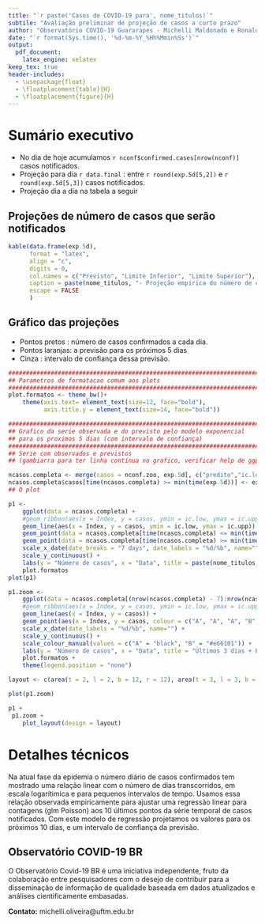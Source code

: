```yaml
---
title: "`r paste('Casos de COVID-19 para', nome_titulos)`"
subtile: "Avaliação preliminar de projeção de casos a curto prazo"
author: "Observatório COVID-19 Guararapes - Michelli Maldonado e Ronaldo Oliveira"
date: "`r format(Sys.time(), '%d-%m-%Y_%Hh%Mmin%Ss')`"
output: 
  pdf_document:
    latex_engine: xelatex
keep_tex: true
header-includes:
  - \usepackage{float}
  - \floatplacement{table}{H}
  - \floatplacement{figure}{H}
---
```


# Sumário executivo

* No dia de hoje acumulamos `r nconf$confirmed.cases[nrow(nconf)]` casos notificados.
* Projeção para dia `r data.final` : 
entre `r round(exp.5d[5,2])` e `r round(exp.5d[5,3])` casos notificados.
* Projeção dia a dia na tabela a seguir

## Projeções de número de casos que serão notificados

```r

kable(data.frame(exp.5d),
      format = "latex",
      align = "c",
      digits = 0,
      col.names = c("Previsto", "Limite Inferior", "Limite Superior"),
      caption = paste(nome_titulos, "- Projeção empírica do número de casos notificados para os próximos 10 dias."),
      escape = FALSE
      )

```

## Gráfico das projeções

* Pontos pretos : número de casos confirmados a cada dia.
* Pontos laranjas: a previsão para os próximos 5 dias
* Cinza : intervalo de confiança dessa previsão. 

```r
################################################################################
## Parametros de formatacao comum aos plots
################################################################################
plot.formatos <- theme_bw()+
    theme(axis.text= element_text(size=12, face="bold"),
          axis.title.y = element_text(size=14, face="bold"))

################################################################################
## Grafico da serie observada e do previsto pelo modelo exponencial
## para os proximos 5 dias (com intervalo de confiança)
################################################################################
## Serie com observados e previstos
## (gambiarra para ter linha contínua no grafico, verificar help de ggplot.zoo)

ncasos.completa <- merge(casos = nconf.zoo, exp.5d[, c("predito","ic.low","ic.upp")])
ncasos.completa$casos[time(ncasos.completa) >= min(time(exp.5d))] <- exp.5d$predito[time(exp.5d) >= min(time(exp.5d))]
## O plot

p1 <-
    ggplot(data = ncasos.completa) +
    #geom_ribbon(aes(x = Index, y = casos, ymin = ic.low, ymax = ic.upp)) +
    geom_line(aes(x = Index, y = casos, ymin = ic.low, ymax = ic.upp)) +
    geom_point(data = ncasos.completa[time(ncasos.completa) <= min(time(exp.5d))], aes(x = Index, y = casos), size = 2) +
    geom_point(data = ncasos.completa[time(ncasos.completa) >= min(time(exp.5d))], aes(x = Index, y = casos), size=2, col="#e66101") +
    scale_x_date(date_breaks = "7 days", date_labels = "%d/%b", name="") +
    scale_y_continuous() +
    labs(y = "Número de casos", x = "Data", title = paste(nome_titulos, "(Fonte Dados: Internet)")) +
    plot.formatos
plot(p1)

p1.zoom <-
    ggplot(data = ncasos.completa[(nrow(ncasos.completa) - 7):nrow(ncasos.completa)]) +
    #geom_ribbon(aes(x = Index, y = casos, ymin = ic.low, ymax = ic.upp)) +
    geom_line(aes(x = Index, y = casos)) +
    geom_point(aes(x = Index, y = casos, colour = c("A", "A", "A", "B", "B", "B", "B", "B")), size = 4) +
    scale_x_date(date_labels = "%d/%b", name="") +
    scale_y_continuous() +
    scale_colour_manual(values = c("A" = "black", "B" = "#e66101")) +
    labs(y = "Número de casos", x = "Data", title = "Últimos 3 dias + Previsão para 5 dias") +
    plot.formatos +
    theme(legend.position = "none")

layout <- c(area(t = 2, l = 2, b = 12, r = 12), area(t = 3, l = 3, b = 7, r = 7))

plot(p1.zoom)

p1 +
 p1.zoom +
    plot_layout(design = layout)

```

# Detalhes técnicos

Na atual fase da epidemia o número diário de casos confirmados tem
mostrado uma relação linear com o número de dias transcorridos, em
escala logarítimica e para pequenos intervalos de tempo.  Usamos essa
relação observada empiricamente para ajustar uma regressão linear para
contagens (glm Poisson) aos 10 últimos pontos da série temporal de
casos notificados.  Com este modelo de regressão projetamos os valores
para os próximos 10 dias, e um intervalo de confiança da previsão.

## Observatório COVID-19 BR

O Observatório Covid-19 BR é uma iniciativa independente, fruto da
colaboração entre pesquisadores com o desejo de contribuir para a
disseminação de informação de qualidade baseada em dados atualizados e
análises cientificamente embasadas. 

**Contato:** michelli.oliveira@uftm.edu.br


